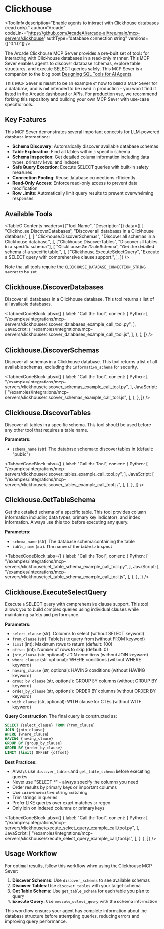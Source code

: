 # Clickhouse


<ToolInfo
  description="Enable agents to interact with Clickhouse databases (read only)."
  author="Arcade"
  codeLink="https://github.com/ArcadeAI/arcade-ai/tree/main/mcp-servers/clickhouse"
  authType="database connection string"
  versions={["0.1.0"]}
/>

<Badges repo="arcadeai/arcade-clickhouse" />

The Arcade Clickhouse MCP Server provides a pre-built set of tools for interacting with Clickhouse databases in a read-only manner. This MCP Sever enables agents to discover database schemas, explore table structures, and execute SELECT queries safely. This MCP Sever is a companion to the blog post [Designing SQL Tools for AI Agents](https://blog.arcade.dev/sql-tools-ai-agents-security).

<Callout type="info">
  This MCP Sever is meant to be an example of how to build a MCP Sever for a
  database, and is not intended to be used in production - you won't find it
  listed in the Arcade dashboard or APIs. For production use, we recommend
  forking this repository and building your own MCP Sever with use-case specific
  tools.
</Callout>

## Key Features

This MCP Sever demonstrates several important concepts for LLM-powered database interactions:

- **Schema Discovery**: Automatically discover available database schemas
- **Table Exploration**: Find all tables within a specific schema
- **Schema Inspection**: Get detailed column information including data types, primary keys, and indexes
- **Safe Query Execution**: Execute SELECT queries with built-in safety measures
- **Connection Pooling**: Reuse database connections efficiently
- **Read-Only Access**: Enforce read-only access to prevent data modification
- **Row Limits**: Automatically limit query results to prevent overwhelming responses

## Available Tools

<TableOfContents
  headers={["Tool Name", "Description"]}
  data={[
    [
      "Clickhouse.DiscoverDatabases",
      "Discover all databases in a Clickhouse database.",
    ],
    [
      "Clickhouse.DiscoverSchemas",
      "Discover all schemas in a Clickhouse database.",
    ],
    ["Clickhouse.DiscoverTables", "Discover all tables in a specific schema."],
    [
      "Clickhouse.GetTableSchema",
      "Get the detailed schema of a specific table.",
    ],
    [
      "Clickhouse.ExecuteSelectQuery",
      "Execute a SELECT query with comprehensive clause support.",
    ],
  ]}
/>

Note that all tools require the `CLICKHOUSE_DATABASE_CONNECTION_STRING` secret to be set.

## Clickhouse.DiscoverDatabases

Discover all databases in a Clickhouse database. This tool returns a list of all available databases.

<TabbedCodeBlock
  tabs={[
    {
      label: "Call the Tool",
      content: {
        Python: [
          "/examples/integrations/mcp-servers/clickhouse/discover_databases_example_call_tool.py",
        ],
        JavaScript: [
          "/examples/integrations/mcp-servers/clickhouse/discover_databases_example_call_tool.js",
        ],
      },
    },
  ]}
/>

## Clickhouse.DiscoverSchemas

Discover all schemas in a Clickhouse database. This tool returns a list of all available schemas, excluding the `information_schema` for security.

<TabbedCodeBlock
  tabs={[
    {
      label: "Call the Tool",
      content: {
        Python: [
          "/examples/integrations/mcp-servers/clickhouse/discover_schemas_example_call_tool.py",
        ],
        JavaScript: [
          "/examples/integrations/mcp-servers/clickhouse/discover_schemas_example_call_tool.js",
        ],
      },
    },
  ]}
/>

## Clickhouse.DiscoverTables

Discover all tables in a specific schema. This tool should be used before any other tool that requires a table name.

**Parameters:**

- `schema_name` (str): The database schema to discover tables in (default: "public")

<TabbedCodeBlock
  tabs={[
    {
      label: "Call the Tool",
      content: {
        Python: [
          "/examples/integrations/mcp-servers/clickhouse/discover_tables_example_call_tool.py",
        ],
        JavaScript: [
          "/examples/integrations/mcp-servers/clickhouse/discover_tables_example_call_tool.js",
        ],
      },
    },
  ]}
/>

## Clickhouse.GetTableSchema

Get the detailed schema of a specific table. This tool provides column information including data types, primary key indicators, and index information. Always use this tool before executing any query.

**Parameters:**

- `schema_name` (str): The database schema containing the table
- `table_name` (str): The name of the table to inspect

<TabbedCodeBlock
  tabs={[
    {
      label: "Call the Tool",
      content: {
        Python: [
          "/examples/integrations/mcp-servers/clickhouse/get_table_schema_example_call_tool.py",
        ],
        JavaScript: [
          "/examples/integrations/mcp-servers/clickhouse/get_table_schema_example_call_tool.js",
        ],
      },
    },
  ]}
/>

## Clickhouse.ExecuteSelectQuery

Execute a SELECT query with comprehensive clause support. This tool allows you to build complex queries using individual clauses while maintaining safety and performance.

**Parameters:**

- `select_clause` (str): Columns to select (without SELECT keyword)
- `from_clause` (str): Table(s) to query from (without FROM keyword)
- `limit` (int): Maximum rows to return (default: 100)
- `offset` (int): Number of rows to skip (default: 0)
- `join_clause` (str, optional): JOIN conditions (without JOIN keyword)
- `where_clause` (str, optional): WHERE conditions (without WHERE keyword)
- `having_clause` (str, optional): HAVING conditions (without HAVING keyword)
- `group_by_clause` (str, optional): GROUP BY columns (without GROUP BY keyword)
- `order_by_clause` (str, optional): ORDER BY columns (without ORDER BY keyword)
- `with_clause` (str, optional): WITH clause for CTEs (without WITH keyword)

**Query Construction:**
The final query is constructed as:

```sql
SELECT {select_clause} FROM {from_clause}
JOIN {join_clause}
WHERE {where_clause}
HAVING {having_clause}
GROUP BY {group_by_clause}
ORDER BY {order_by_clause}
LIMIT {limit} OFFSET {offset}
```

**Best Practices:**

- Always use `discover_tables` and `get_table_schema` before executing queries
- Never use "SELECT \*" - always specify the columns you need
- Order results by primary keys or important columns
- Use case-insensitive string matching
- Trim strings in queries
- Prefer LIKE queries over exact matches or regex
- Only join on indexed columns or primary keys

<TabbedCodeBlock
  tabs={[
    {
      label: "Call the Tool",
      content: {
        Python: [
          "/examples/integrations/mcp-servers/clickhouse/execute_select_query_example_call_tool.py",
        ],
        JavaScript: [
          "/examples/integrations/mcp-servers/clickhouse/execute_select_query_example_call_tool.js",
        ],
      },
    },
  ]}
/>

## Usage Workflow

For optimal results, follow this workflow when using the Clickhouse MCP Sever:

1. **Discover Schemas**: Use `discover_schemas` to see available schemas
2. **Discover Tables**: Use `discover_tables` with your target schema
3. **Get Table Schema**: Use `get_table_schema` for each table you plan to query
4. **Execute Query**: Use `execute_select_query` with the schema information

This workflow ensures your agent has complete information about the database structure before attempting queries, reducing errors and improving query performance.

<ToolFooter pipPackageName="arcade_clickhouse" />

